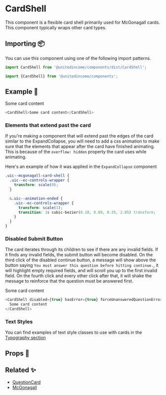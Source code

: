 
# CardShell

This component is a flexible card shell primarily used for McGonagall cards. This component typically wraps other card types.

## Importing 📦

You can use this component using one of the following import patterns.

```javascript
import CardShell from '@unitedincome/components/dist/CardShell';
```

```javascript
import {CardShell} from '@unitedincome/components';
```

## Example 🚀

<Preview>
  <CardShell>Some card content</CardShell>
</Preview>

```javascript
<CardShell>Some card content</CardShell>
```

### Elements that extend past the card

If you're making a component that will extend past the edges of the card similar to the ExpandCollapse, you will need to add a css animation to make sure that the elements that appear after the card have finished animating. This is because of the `overflow: hidden` property the card uses while animating.

Here's an example of how it was applied in the `ExpandCollapse` component

```css
.uic--mcgonagall-card-shell {
  .uic--ec-controls-wrapper {
    transform: scale(0);
  }

  &.uic--animation-ended {
    .uic--ec-controls-wrapper {
      transform: scale(1);
      transition: 1s cubic-bezier(0.18, 0.89, 0.35, 2.05) transform;
    }
  }
}
```

### Disabled Submit Button

The card iterates through its children to see if there are any invalid fields. If it finds any invalid fields, the submit button will become disabled. On the third click of the disabled continue button, a message will show above the button saying `You must answer this question before hitting continue.`, it will highlight empty required fields, and will scroll you up to the first invalid field. On the fourth click and every other click after that, it will shake the message to reinforce that the question must be answered first.

<Preview>
  <CardShell
    disabled={true}
    hasError={true}
    forceUnansweredQuestionError={true}
  >
    Some card content
  </CardShell>
</Preview>

```javascript
<CardShell disabled={true} hasError={true} forceUnansweredQuestionError={true}>
  Some card content
</CardShell>
```

### Text Styles

You can find examples of text style classes to use with cards in the [Typography section](/?path=/story/utilities-styles--typography)

## Props 🔧

<Props of={CardShell} />

## Related ✨

- [QuestionCard](/?path=/story/simple-organisms-questioncard--active)
- [McGonagall](/?path=/story/templates-mcgonagall--default)
